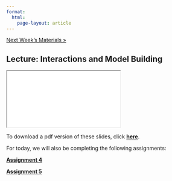 ```yaml
---
format: 
  html:
    page-layout: article
---
```


<div class = "prev-next-container">
<a class="prev-next" href="05-lecture-page.html">Next Week's Materials &raquo;</a>
</div>

## Lecture: Interactions and Model Building

<iframe src="04-lecture-slides.html" name="04-lecture-slides"></iframe>

To download a pdf version of these slides, click <a href="04-lecture-slides.pdf" download target="_blank" rel="noopener noreferrer"><strong>here</strong></a>.

For today, we will also be completing the following assignments: 

<a href="lecture-assignments/assignment_template_4.qmd" download target="_blank" rel="noopener noreferrer"><strong>Assignment 4</strong></a>

<a href="lecture-assignments/assignment_template_5.qmd" download target="_blank" rel="noopener noreferrer"><strong>Assignment 5</strong></a>
